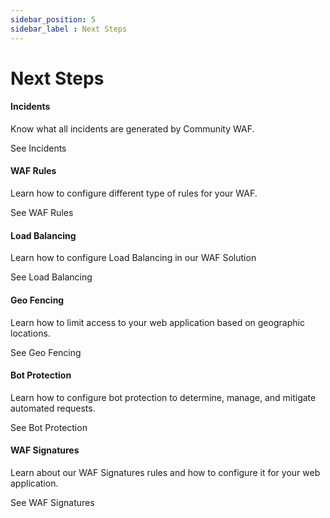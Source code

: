 ---
sidebar_position: 5
sidebar_label : Next Steps
---


# Next Steps

<div className='gallery'>
  <div className='card'>
    <h4>Incidents</h4>
    <p>Know what all incidents are generated by Community WAF.</p>
    <VersionedLink to='v8/community/docs/incident'>
      See Incidents <ArrowRight className='arrow' />
    </VersionedLink>
  </div>
  <div className='card'>
    <h4>WAF Rules</h4>
    <p>
      Learn how to configure different type of rules for your WAF.
    </p>
    <VersionedLink to='v8/../docs/waf/rules/header_rules'>
      See WAF Rules <ArrowRight className='arrow' />
    </VersionedLink>
  </div>
  <div className='card'>
    <h4>Load Balancing</h4>
    <p>
      Learn how to configure Load Balancing in our WAF Solution
    </p>
    <VersionedLink to='v8/../docs/waf/server_farm/load_balancing'>
      See Load Balancing <ArrowRight className='arrow' />
    </VersionedLink>
  </div>
  <div className='card'>
    <h4>Geo Fencing</h4>
    <p>Learn how to limit access to your web application based on geographic locations.</p>
    <VersionedLink to='v8/../docs/waf/geo_fencing'>
      See Geo Fencing <ArrowRight className='arrow' />
    </VersionedLink>
  </div>
  <div className='card'>
    <h4>Bot Protection</h4>
    <p>
     Learn how to configure bot protection to determine, manage, and mitigate automated requests.
    </p>
    <VersionedLink to='v8/../docs/waf/bot_protection'>
      See Bot Protection <ArrowRight className='arrow' />
    </VersionedLink>
  </div>
  <div className='card'>
    <h4>WAF Signatures</h4>
    <p>
      Learn about our WAF Signatures rules and how to configure it for your web application.
    </p>
    <VersionedLink to='v8/../docs/waf/signatures'>
      See WAF Signatures <ArrowRight className='arrow' />
    </VersionedLink>
  </div>
</div>
